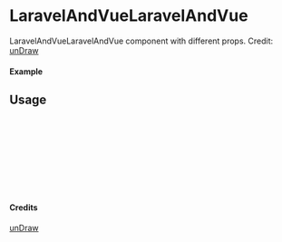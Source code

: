 
<Meta of={LaravelAndVueLaravelAndVue} title="unDraw/LaravelAndVueLaravelAndVue" />

# LaravelAndVueLaravelAndVue

LaravelAndVueLaravelAndVue component with different props.
Credit: [unDraw](https://undraw.co/illustrations)

#### Example

<Canvas of={LaravelAndVueLaravelAndVue.Primary} />

## Usage

```ts
import { LaravelAndVueLaravelAndVue } from "yadl-ui";

const Example = () => {
  return (
      <LaravelAndVueLaravelAndVue />
  );
};

export default Example;
```

#### Credits
[unDraw](https://undraw.co/illustrations)
